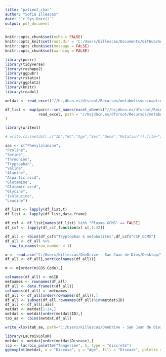```yaml
---
title: "patient_char"
author: "Sofia Illescas"
date: "`r Sys.Date()`"
output: pdf_document
---
```


```r
knitr::opts_chunk$set(echo = FALSE)
knitr::opts_knit$set(root.dir = 'C:/Users/killescas/Documents/GitHub/metabolomics/LCR/metabolomica')
knitr::opts_chunk$set(message = FALSE)
knitr::opts_chunk$set(warning = FALSE)
```

```r
library(purrr)
library(tidyverse)
library(reshape2)
library(ggpubr)
library(rstatix)
library(ggplot2)
library(knitr)
library(readxl)
```

```r
metdat <- read_excel("//hsjdbcn.es/dfsroot/Recursos/metabolismosinaptico/SOFIA/metabolomics_rett_grin/Supplementary_1.xlsx",col_names = TRUE)

df_list <- map(purrr::set_names(excel_sheets("//hsjdbcn.es/dfsroot/Recursos/metabolismosinaptico/SOFIA/metabolomics_rett_grin/metabolomica/P21145_Results_final.xlsx")),
               read_excel, path = "//hsjdbcn.es/dfsroot/Recursos/metabolismosinaptico/SOFIA/metabolomics_rett_grin/metabolomica/P21145_Results_final.xlsx",
)


```

```r

library(writexl)

# write.csv(metdat[,c("ID","HC","Age","Sex","Gene","Mutation")],file="//hsjdbcn.es/dfsroot/Recursos/metabolismosinaptico/SOFIA/metabolomics_rett_grin/Supplementary_1",quote = TRUE,sep=";")

aas <- c("Phenylalanine",
"Proline",
"Serine",
"Threonine",
"Tryptophan",
"Valine",
"Alanine", 
"Aspartic acid",
"Glutamine",
"Glutamic acid",
"Glycine",
"Isoleucine",
"Leucine")

df_list <- lapply(df_list,t)
df_list <- lapply(df_list,data.frame)

df_csf <- df_list[names(df_list) %in% "Plasma_GCMS" == FALSE]
df_csf <- lapply(df_csf,function(x) x[,1:42])

df_all <- rbind(df_csf$"Tryptophan & metabolites",df_csf$"CSF_GCMS")
df_all <- df_all %>%
  row_to_names(row_number = 1)

m <- read.csv("C:/Users/killescas/OneDrive - San Juan de Dios/Desktop/TESIS/LCR/metabolomica/metdat.csv",sep=";")
df_all <- df_all[,sort(colnames(df_all))]

m <- m[order(m$COS.Code),]

colnames(df_all) <- m$ID
metnames <- rownames(df_all)
df_all <- data.frame(t(df_all))
colnames(df_all) <- metnames
df_all <- df_all[order(rownames(df_all)),]
df_all <- subset(df_all,rownames(df_all)%in%metdat$ID)
df_all <- df_all[,aas]
metdat <- metdat[1:24,]
metdat <- metdat[order(metdat$ID),]
tab_aa <- cbind(metdat,df_all)

write_xlsx(tab_aa, path="C:/Users/killescas/OneDrive - San Juan de Dios/Desktop/TESIS/LCR/metabolomica/tab_aa.xlsx")

library(LaCroixColoR)
metdat <- metdat[order(metdat$Disease),]
lcp <- lacroix_palette("Tangerine", 5, type = "discrete")
ggboxplot(metdat, x = "Disease", y = "Age", fill = "Disease", palette = lcp[-2]) + geom_point()

```